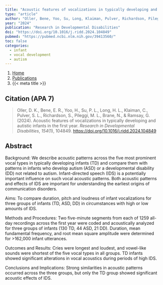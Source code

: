 ```yaml
---
title: "Acoustic features of vocalizations in typically developing and autistic infants in the first year"
type: "article"
author: "Oller, Bene, Yoo, Su, Long, Klaiman, Pulver, Richardson, Pileggi, Brane, & Ramsay"
year: "2024"
publication: "Research in Developmental Disabilities"
doi: "https://doi.org/10.1016/j.ridd.2024.104849"
pubmed: "https://pubmed.ncbi.nlm.nih.gov/39413560/"
toc: false
categories:
  - infant
  - vocal development
  - autism
---
```


```{=html}
<nav aria-label="breadcrumb">
  <ol class="breadcrumb">
    <li class="breadcrumb-item"><a href="../../index.html">Home</a></li>
    <li class="breadcrumb-item"><a href="../../publications.html">Publications</a></li>
    <li class="breadcrumb-item active" aria-current="page">{{< meta title >}}</li>
  </ol>
</nav>
```

## Citation (APA 7)

> Oller, D. K., Bene, E. R., Yoo, H., Su, P. L., Long, H. L., Klaiman, C., Pulver, S. L., Richardson, S., Pileggi, M. L., Brane, N., & Ramsay, G. (2024). Acoustic features of vocalizations in typically developing and autistic infants in the first year. *Research in Developmental Disabilities*, *154*(1), 104849. <https://doi.org/10.1016/j.ridd.2024.104849>

## Abstract

Background: We describe acoustic patterns across the five most prominent vocal types in typically developing infants (TD) and compare them with patterns in infants who develop autism (ASD) or a developmental disability (DD) not related to autism. Infant-directed speech (IDS) is a potentially important influence on such vocal acoustic patterns. Both acoustic patterns and effects of IDS are important for understanding the earliest origins of communication disorders.

Aims: To compare duration, pitch and loudness of infant vocalizations for three groups of infants (TD, ASD, DD) in circumstances with high or low amounts of IDS.

Methods and Procedures: Two five-minute segments from each of 1259 all-day recordings across the first year were coded and acoustically analyzed for three groups of infants (130 TD, 44 ASD, 21 DD). Duration, mean fundamental frequency, and root mean square amplitude were determined for \>162,000 infant utterances.

Outcomes and Results: Cries were longest and loudest, and vowel-like sounds were shortest of the five vocal types in all groups. TD infants showed significant alterations in vocal acoustics during periods of high IDS.

Conclusions and Implications: Strong similarities in acoustic patterns occurred across the three groups, but only the TD group showed significant acoustic effects of IDS.
